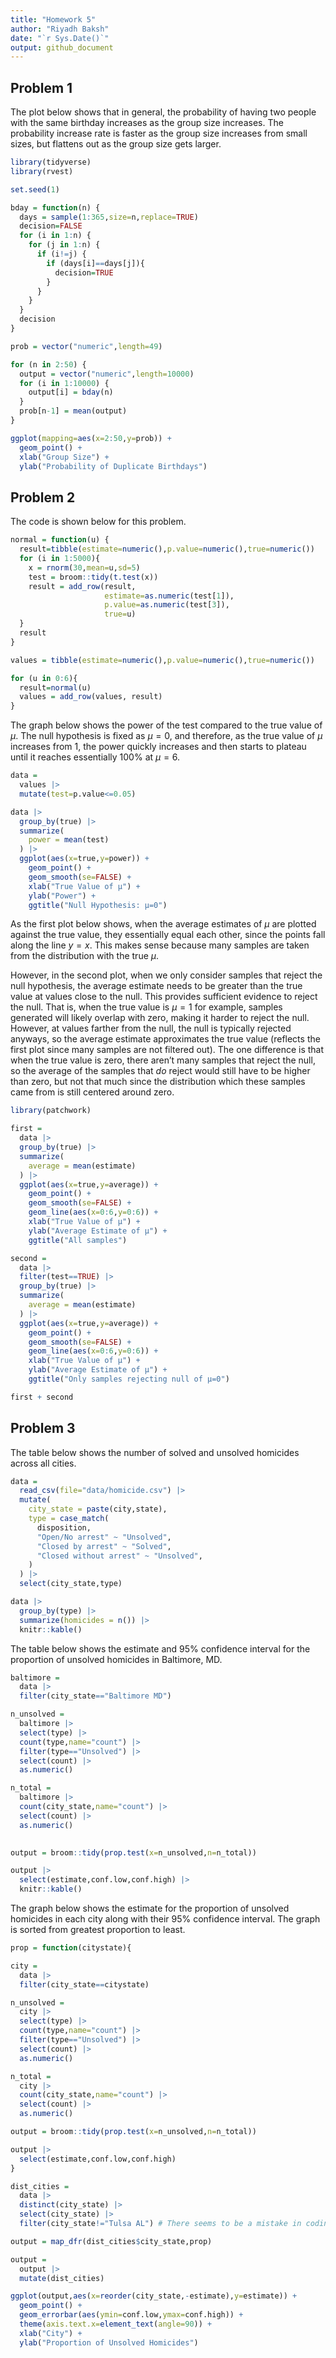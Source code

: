 ```yaml
---
title: "Homework 5"
author: "Riyadh Baksh"
date: "`r Sys.Date()`"
output: github_document
---
```


## Problem 1

The plot below shows that in general, the probability of having two people with the same birthday increases as the group size increases. The probability increase rate is faster as the group size increases from small sizes, but flattens out as the group size gets larger.

```r

library(tidyverse)
library(rvest)

set.seed(1)

bday = function(n) {
  days = sample(1:365,size=n,replace=TRUE)
  decision=FALSE
  for (i in 1:n) {
    for (j in 1:n) {
      if (i!=j) {
        if (days[i]==days[j]){
          decision=TRUE
        }
      }
    }
  }
  decision
}

prob = vector("numeric",length=49)

for (n in 2:50) {
  output = vector("numeric",length=10000)
  for (i in 1:10000) {
    output[i] = bday(n)
  }
  prob[n-1] = mean(output)
}

ggplot(mapping=aes(x=2:50,y=prob)) +
  geom_point() +
  xlab("Group Size") +
  ylab("Probability of Duplicate Birthdays")
```

## Problem 2

The code is shown below for this problem.

```r

normal = function(u) {
  result=tibble(estimate=numeric(),p.value=numeric(),true=numeric())
  for (i in 1:5000){
    x = rnorm(30,mean=u,sd=5)
    test = broom::tidy(t.test(x))
    result = add_row(result,
                     estimate=as.numeric(test[1]),
                     p.value=as.numeric(test[3]),
                     true=u)
  }
  result
}

values = tibble(estimate=numeric(),p.value=numeric(),true=numeric())

for (u in 0:6){
  result=normal(u)
  values = add_row(values, result)
}

```

The graph below shows the power of the test compared to the true value of $\mu$. The null hypothesis is fixed as $\mu=0$, and therefore, as the true value of $\mu$ increases from 1, the power quickly increases and then starts to plateau until it reaches essentially 100% at $\mu=6$.

```r

data =
  values |>
  mutate(test=p.value<=0.05)

data |>
  group_by(true) |>
  summarize(
    power = mean(test)
  ) |>
  ggplot(aes(x=true,y=power)) +
    geom_point() +
    geom_smooth(se=FALSE) +
    xlab("True Value of μ") +
    ylab("Power") +
    ggtitle("Null Hypothesis: μ=0")
```

As the first plot below shows, when the average estimates of $\mu$ are plotted against the true value, they essentially equal each other, since the points fall along the line $y=x$. This makes sense because many samples are taken from the distribution with the true $\mu$.

However, in the second plot, when we only consider samples that reject the null hypothesis, the average estimate needs to be greater than the true value at values close to the null. This provides sufficient evidence to reject the null. That is, when the true value is $\mu=1$ for example, samples generated will likely overlap with zero, making it harder to reject the null. However, at values farther from the null, the null is typically rejected anyways, so the average estimate approximates the true value (reflects the first plot since many samples are not filtered out). The one difference is that when the true value is zero, there aren't many samples that reject the null, so the average of the samples that *do* reject would still have to be higher than zero, but not that much since the distribution which these samples came from is still centered around zero.

```r

library(patchwork)

first =
  data |>
  group_by(true) |>
  summarize(
    average = mean(estimate)
  ) |>
  ggplot(aes(x=true,y=average)) +
    geom_point() +
    geom_smooth(se=FALSE) +
    geom_line(aes(x=0:6,y=0:6)) +
    xlab("True Value of μ") +
    ylab("Average Estimate of μ") +
    ggtitle("All samples")

second =
  data |>
  filter(test==TRUE) |>
  group_by(true) |>
  summarize(
    average = mean(estimate)
  ) |>
  ggplot(aes(x=true,y=average)) +
    geom_point() +
    geom_smooth(se=FALSE) +
    geom_line(aes(x=0:6,y=0:6)) +
    xlab("True Value of μ") +
    ylab("Average Estimate of μ") +
    ggtitle("Only samples rejecting null of μ=0")

first + second


```

## Problem 3

The table below shows the number of solved and unsolved homicides across all cities.

```r

data =
  read_csv(file="data/homicide.csv") |>
  mutate(
    city_state = paste(city,state),
    type = case_match(
      disposition,
      "Open/No arrest" ~ "Unsolved",
      "Closed by arrest" ~ "Solved",
      "Closed without arrest" ~ "Unsolved",
    )
  ) |>
  select(city_state,type)

data |>
  group_by(type) |>
  summarize(homicides = n()) |>
  knitr::kable()

```

The table below shows the estimate and 95% confidence interval for the proportion of unsolved homicides in Baltimore, MD.

```r

baltimore =
  data |>
  filter(city_state=="Baltimore MD")

n_unsolved =
  baltimore |>
  select(type) |>
  count(type,name="count") |>
  filter(type=="Unsolved") |>
  select(count) |>
  as.numeric()

n_total =
  baltimore |>
  count(city_state,name="count") |>
  select(count) |>
  as.numeric()
  

output = broom::tidy(prop.test(x=n_unsolved,n=n_total))

output |>
  select(estimate,conf.low,conf.high) |>
  knitr::kable()

```

The graph below shows the estimate for the proportion of unsolved homicides in each city along with their 95% confidence interval. The graph is sorted from greatest proportion to least.

```r

prop = function(citystate){

city =
  data |>
  filter(city_state==citystate)

n_unsolved =
  city |>
  select(type) |>
  count(type,name="count") |>
  filter(type=="Unsolved") |>
  select(count) |>
  as.numeric()

n_total =
  city |>
  count(city_state,name="count") |>
  select(count) |>
  as.numeric()

output = broom::tidy(prop.test(x=n_unsolved,n=n_total))

output |>
  select(estimate,conf.low,conf.high)
}

dist_cities =
  data |>
  distinct(city_state) |>
  select(city_state) |>
  filter(city_state!="Tulsa AL") # There seems to be a mistake in coding because there is no Tulsa in Alabama, and even if, there isn't enough data for a proportion test for "Tulsa AL".

output = map_dfr(dist_cities$city_state,prop)

output =
  output |>
  mutate(dist_cities)

ggplot(output,aes(x=reorder(city_state,-estimate),y=estimate)) +
  geom_point() +
  geom_errorbar(aes(ymin=conf.low,ymax=conf.high)) +
  theme(axis.text.x=element_text(angle=90)) +
  xlab("City") +
  ylab("Proportion of Unsolved Homicides")
```
